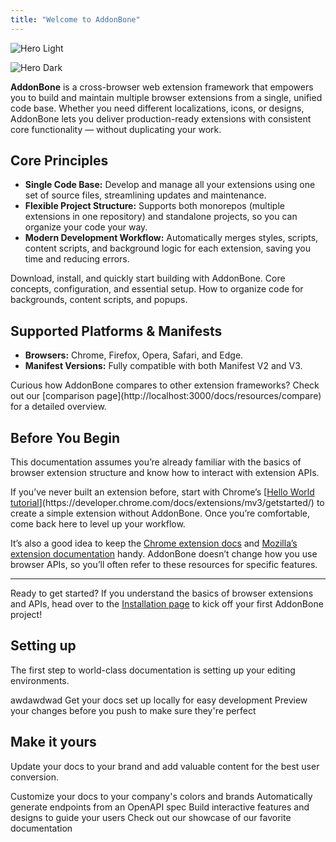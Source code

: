 ```yaml
---
title: "Welcome to AddonBone"
---
```


<img
  className="block dark:hidden"
  src="/images/hero-light.png"
  alt="Hero Light"
/>

<img
  className="hidden dark:block"
  src="/images/hero-dark.png"
  alt="Hero Dark"
/>

**AddonBone** is a cross-browser web extension framework that empowers you to build and maintain multiple browser extensions from a single, unified code base. Whether you need different localizations, icons, or designs, AddonBone lets you deliver production-ready extensions with consistent core functionality — without duplicating your work.

## **Core Principles**

- **Single Code Base:** Develop and manage all your extensions using one set of source files, streamlining updates and maintenance.
- **Flexible Project Structure:** Supports both monorepos (multiple extensions in one repository) and standalone projects, so you can organize your code your way.
- **Modern Development Workflow:** Automatically merges styles, scripts, content scripts, and background logic for each extension, saving you time and reducing errors.

<CardGroup cols={3}>
  <Card title="Get Started" icon="sparkles" href="get-started/installation">
    Download, install, and quickly start building with AddonBone.
  </Card>
  <Card title="Essentials" icon="sparkles" href="essentials/structure">
    Core concepts, configuration, and essential setup.
  </Card>
  <Card title="Entrypoints" icon="sparkles" href="entrypoints/background">
    How to organize code for backgrounds, content scripts, and popups.
  </Card>
</CardGroup>

## **Supported Platforms & Manifests**

- **Browsers:** Chrome, Firefox, Opera, Safari, and Edge.
- **Manifest Versions:** Fully compatible with both Manifest V2 and V3.

<Note>
  Curious how AddonBone compares to other extension frameworks? Check out our [comparison page](http://localhost:3000/docs/resources/compare) for a detailed overview.
</Note>

## **Before You Begin**

This documentation assumes you’re already familiar with the basics of browser extension structure and know how to interact with extension APIs.

<Card title="New to browser extensions?" icon="sparkles">
  If you’ve never built an extension before, start with Chrome’s [<u>Hello World tutorial</u>](https://developer.chrome.com/docs/extensions/mv3/getstarted/) to create a simple extension without AddonBone. Once you’re comfortable, come back here to level up your workflow.
</Card>

It’s also a good idea to keep the [Chrome extension docs](https://developer.chrome.com/docs/extensions/) and [Mozilla’s extension documentation](https://developer.mozilla.org/en-US/docs/Mozilla/Add-ons/WebExtensions) handy. AddonBone doesn’t change how you use browser APIs, so you’ll often refer to these resources for specific features.

---

Ready to get started? If you understand the basics of browser extensions and APIs, head over to the [Installation page](http://localhost:3000/docs/get-started/installation) to kick off your first AddonBone project\!

## Setting up

The first step to world-class documentation is setting up your editing environments.

<Card title="New Card" icon="sparkles">
  awdawdwad
</Card>

<CardGroup cols={2}>
  <Card title="Edit Your Docs" icon="pen-to-square" href="https://mintlify.com/docs/quickstart">
    Get your docs set up locally for easy development
  </Card>
  <Card title="Preview Changes" icon="image" href="https://mintlify.com/docs/development">
    Preview your changes before you push to make sure they're perfect
  </Card>
</CardGroup>

## Make it yours

Update your docs to your brand and add valuable content for the best user conversion.

<CardGroup cols={2}>
  <Card title="Customize Style" icon="palette" href="https://mintlify.com/docs/settings/global">
    Customize your docs to your company's colors and brands
  </Card>
  <Card title="Reference APIs" icon="code" href="https://mintlify.com/docs/api-playground/openapi">
    Automatically generate endpoints from an OpenAPI spec
  </Card>
  <Card title="Add Components" icon="screwdriver-wrench" href="https://mintlify.com/docs/content/components/accordions">
    Build interactive features and designs to guide your users
  </Card>
  <Card title="Get Inspiration" icon="stars" href="https://mintlify.com/customers">
    Check out our showcase of our favorite documentation
  </Card>
</CardGroup>
